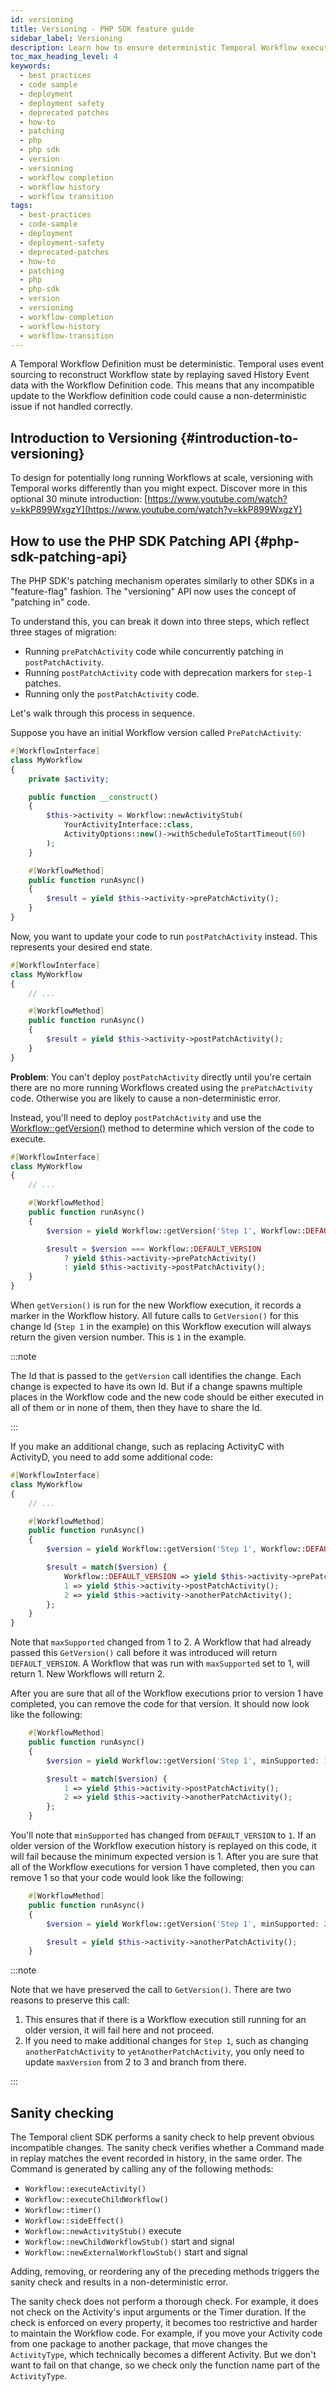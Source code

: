 ```yaml
---
id: versioning
title: Versioning - PHP SDK feature guide
sidebar_label: Versioning
description: Learn how to ensure deterministic Temporal Workflow execution and safely deploy updates using the PHP SDK's patching and Worker Versioning APIs, for scalable long-running Workflows.
toc_max_heading_level: 4
keywords:
  - best practices
  - code sample
  - deployment
  - deployment safety
  - deprecated patches
  - how-to
  - patching
  - php
  - php sdk
  - version
  - versioning
  - workflow completion
  - workflow history
  - workflow transition
tags:
  - best-practices
  - code-sample
  - deployment
  - deployment-safety
  - deprecated-patches
  - how-to
  - patching
  - php
  - php-sdk
  - version
  - versioning
  - workflow-completion
  - workflow-history
  - workflow-transition
---
```


A Temporal Workflow Definition must be deterministic.
Temporal uses event sourcing to reconstruct Workflow state by replaying saved History Event data with the Workflow Definition code.
This means that any incompatible update to the Workflow definition code could cause a non-deterministic
issue if not handled correctly.

## Introduction to Versioning {#introduction-to-versioning}

To design for potentially long running Workflows at scale, versioning with Temporal works differently than you might expect.
Discover more in this optional 30 minute introduction: [https://www.youtube.com/watch?v=kkP899WxgzY](https://www.youtube.com/watch?v=kkP899WxgzY)

## How to use the PHP SDK Patching API {#php-sdk-patching-api}

The PHP SDK's patching mechanism operates similarly to other SDKs in a "feature-flag" fashion. 
The "versioning" API now uses the concept of "patching in" code.

To understand this, you can break it down into three steps, which reflect three stages of migration:

- Running `prePatchActivity` code while concurrently patching in `postPatchActivity`.
- Running `postPatchActivity` code with deprecation markers for `step-1` patches.
- Running only the `postPatchActivity` code.

Let's walk through this process in sequence.

Suppose you have an initial Workflow version called `PrePatchActivity`:

```php
#[WorkflowInterface]
class MyWorkflow
{
    private $activity;

    public function __construct()
    {
        $this->activity = Workflow::newActivityStub(
            YourActivityInterface::class,
            ActivityOptions::new()->withScheduleToStartTimeout(60)
        );
    }

    #[WorkflowMethod]
    public function runAsync()
    {
        $result = yield $this->activity->prePatchActivity();
    }
}
```

Now, you want to update your code to run `postPatchActivity` instead. This represents your desired end state.

```php
#[WorkflowInterface]
class MyWorkflow
{
    // ...

    #[WorkflowMethod]
    public function runAsync()
    {
        $result = yield $this->activity->postPatchActivity();
    }
}
```

**Problem**: You can't deploy `postPatchActivity` directly until you're certain there are no more running Workflows created using the `prePatchActivity` code.
Otherwise you are likely to cause a non-deterministic error.

Instead, you'll need to deploy `postPatchActivity` and use the [Workflow::getVersion()](https://php.temporal.io/classes/Temporal-Workflow.html#method_getVersion) method to determine which version of the code to execute.

```php
#[WorkflowInterface]
class MyWorkflow
{
    // ...

    #[WorkflowMethod]
    public function runAsync()
    {
        $version = yield Workflow::getVersion('Step 1', Workflow::DEFAULT_VERSION, 1);

        $result = $version === Workflow::DEFAULT_VERSION
            ? yield $this->activity->prePatchActivity()
            : yield $this->activity->postPatchActivity();
    }
}
```

When `getVersion()` is run for the new Workflow execution, it records a marker in the Workflow history.
All future calls to `GetVersion()` for this change Id (`Step 1` in the example) on this Workflow execution will always return the given version number.
This is `1` in the example.

:::note

The Id that is passed to the `getVersion` call identifies the change. Each change is expected to have its own Id. But if a change spawns multiple places in the Workflow code and the new code should be either executed in all of them or in none of them, then they have to share the Id.

:::

If you make an additional change, such as replacing ActivityC with ActivityD, you need to add some additional code:

```php
#[WorkflowInterface]
class MyWorkflow
{
    // ...

    #[WorkflowMethod]
    public function runAsync()
    {
        $version = yield Workflow::getVersion('Step 1', Workflow::DEFAULT_VERSION, maxSupported: 2);

        $result = match($version) {
            Workflow::DEFAULT_VERSION => yield $this->activity->prePatchActivity()
            1 => yield $this->activity->postPatchActivity();
            2 => yield $this->activity->anotherPatchActivity();
        };
    }
}
```

Note that `maxSupported` changed from 1 to 2.
A Workflow that had already passed this `GetVersion()` call before it was introduced will return `DEFAULT_VERSION`. 
A Workflow that was run with `maxSupported` set to 1, will return 1.
New Workflows will return 2.

After you are sure that all of the Workflow executions prior to version 1 have completed, you can remove the code for that version. It should now look like the following:

```php
    #[WorkflowMethod]
    public function runAsync()
    {
        $version = yield Workflow::getVersion('Step 1', minSupported: 1, maxSupported: 2);

        $result = match($version) {
            1 => yield $this->activity->postPatchActivity();
            2 => yield $this->activity->anotherPatchActivity();
        };
    }
```

You'll note that `minSupported` has changed from `DEFAULT_VERSION` to `1`. If an older version of the Workflow execution history is replayed on this code, it will fail because the minimum expected version is 1. After you are sure that all of the Workflow executions for version 1 have completed, then you can remove 1 so that your code would look like the following:

```php
    #[WorkflowMethod]
    public function runAsync()
    {
        $version = yield Workflow::getVersion('Step 1', minSupported: 2, maxSupported: 2);

        $result = yield $this->activity->anotherPatchActivity();
    }
```

:::note

Note that we have preserved the call to `GetVersion()`. There are two reasons to preserve this call:

1. This ensures that if there is a Workflow execution still running for an older version, it will fail here and not proceed.
2. If you need to make additional changes for `Step 1`, such as changing `anotherPatchActivity` to `yetAnotherPatchActivity`, you only need to update `maxVersion` from 2 to 3 and branch from there.

:::

## Sanity checking

The Temporal client SDK performs a sanity check to help prevent obvious incompatible changes.
The sanity check verifies whether a Command made in replay matches the event recorded in history, in the same order.
The Command is generated by calling any of the following methods:

- `Workflow::executeActivity()`
- `Workflow::executeChildWorkflow()`
- `Workflow::timer()`
- `Workflow::sideEffect()`
- `Workflow::newActivityStub()` execute
- `Workflow::newChildWorkflowStub()` start and signal
- `Workflow::newExternalWorkflowStub()` start and signal

Adding, removing, or reordering any of the preceding methods triggers the sanity check and results in a non-deterministic error.

The sanity check does not perform a thorough check.
For example, it does not check on the Activity's input arguments or the Timer duration.
If the check is enforced on every property, it becomes too restrictive and harder to maintain the Workflow code.
For example, if you move your Activity code from one package to another package, that move changes the `ActivityType`, which technically becomes a different Activity.
But we don't want to fail on that change, so we check only the function name part of the `ActivityType`.
